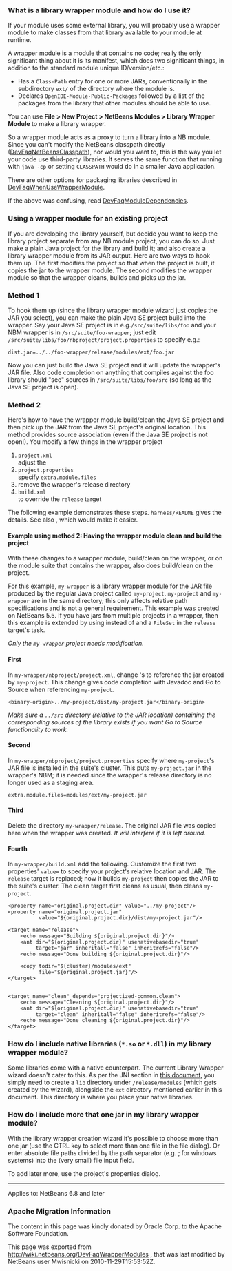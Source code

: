 <!--

    Licensed to the Apache Software Foundation (ASF) under one
    or more contributor license agreements.  See the NOTICE file
    distributed with this work for additional information
    regarding copyright ownership.  The ASF licenses this file
    to you under the Apache License, Version 2.0 (the
    "License"); you may not use this file except in compliance
    with the License.  You may obtain a copy of the License at

      http://www.apache.org/licenses/LICENSE-2.0

    Unless required by applicable law or agreed to in writing,
    software distributed under the License is distributed on an
    "AS IS" BASIS, WITHOUT WARRANTIES OR CONDITIONS OF ANY
    KIND, either express or implied.  See the License for the
    specific language governing permissions and limitations
    under the License.

-->

===What is a library wrapper module and how do I use it?===

If your module uses some external library,
you will probably use a wrapper module to make classes from that library available to your module at runtime.

A wrapper module is a module that contains no code;
really the only significant thing about it is its manifest, which does two significant things,
in addition to the standard module unique ID/version/etc.:
* Has a <tt>Class-Path</tt> entry for one or more JARs, conventionally in the subdirectory <tt>ext/</tt> of the directory where the module is.
* Declares <tt>OpenIDE-Module-Public-Packages</tt> followed by a list of the packages from the library that other modules should be able to use.

You can use '''File > New Project > NetBeans Modules > Library Wrapper Module''' to make a library wrapper.

So a wrapper module acts as a proxy to turn a library into a NB module.
Since you can't modify the NetBeans classpath directly ([[DevFaqNetBeansClasspath]]),
nor would you want to,
this is the way you let your code use third-party libraries.
It serves the same function that running with <tt>java -cp</tt> or setting <tt>CLASSPATH</tt>
would do in a smaller Java application.

There are other options for packaging libraries described in [[DevFaqWhenUseWrapperModule | DevFaqWhenUseWrapperModule]].

If the above was confusing, read [[DevFaqModuleDependencies | DevFaqModuleDependencies]].

===Using a wrapper module for an existing project===

If you are developing the library yourself, but decide you want to
keep the library project separate from any NB module project, you can
do so. Just make a plain Java project for the library and build it;
and also create a library wrapper module from its JAR output. Here are
two ways to hook them up. The first modifies the project so that when
the project is built, it copies the jar to the wrapper module. The
second modifies the wrapper module so that the wrapper cleans, builds
and picks up the jar.

===Method 1 <br>===
To hook them up (since the library wrapper module wizard just
copies the JAR you select), you can make the plain Java SE project
build into the wrapper. Say your Java SE project is in
e.g.<tt>/src/suite/libs/foo</tt> and your NBM wrapper is in
<tt>/src/suite/foo-wrapper</tt>; just edit
<tt>/src/suite/libs/foo/nbproject/project.properties</tt> to specify e.g.:

<pre>
dist.jar=../../foo-wrapper/release/modules/ext/foo.jar
</pre>

Now you can just build the Java SE project and it will update the
wrapper's JAR file. Also code completion on anything that compiles
against the foo library should "see" sources in
<tt>/src/suite/libs/foo/src</tt> (so long as the Java SE project is open).

===Method 2 <br>===
Here's how to have the wrapper module build/clean the Java SE project
and then pick
up the JAR from the Java SE project's original location. This method provides
source association (even if the Java SE project is not open!). You 
modify a few things in the wrapper project
# <tt>project.xml</tt>         <br/>adjust the <tt><class-path-extension></tt>
# <tt>project.properties</tt>  <br/> specify <tt>extra.module.files</tt>
# remove the wrapper's release directory
# <tt>build.xml</tt>           <br/> to override the <tt>release</tt> target
The following example demonstrates these steps.
<tt>harness/README</tt> gives the details.
See also {{iz|70894}}, which would make it easier.

====Example using method 2: Having the wrapper module clean and build the project====

With these changes to a wrapper module, build/clean on the
wrapper, or on the module suite that contains the wrapper, also does
build/clean on the project.

For this example, <tt>my-wrapper</tt> is a library wrapper module for the JAR file
produced by the regular Java project called <tt>my-project</tt>.
<tt>my-project</tt> and <tt>my-wrapper</tt> are in the same directory; this only
affects relative path specifications and is not a general requirement.
This example was created on NetBeans 5.5. If you have jars from
multiple projects in a wrapper, then this example is extended by using
<tt><antsub></tt> instead of <tt><ant></tt> and a <tt>FileSet</tt> in the <tt>release</tt>
target's <tt><copy></tt> task.

''Only the <tt>my-wrapper</tt> project needs modification.''

====First====
In <tt>my-wrapper/nbproject/project.xml</tt>, change 
<tt><class-path-extension></tt>'s <tt><binary-origin></tt> to
reference the jar created by <tt>my-project</tt>. This change gives
code completion with Javadoc and Go to Source when referencing
<tt>my-project</tt>.
<pre>
<binary-origin>../my-project/dist/my-project.jar</binary-origin>
</pre>

''Make sure a <tt>../src</tt> directory (relative to the JAR location) containing the corresponding sources of the
library exists if you want Go to Source functionality to work.''

====Second====
In <tt>my-wrapper/nbproject/project.properties</tt> specify where
<tt>my-project</tt>'s JAR file is installed in the suite's cluster. This
puts <tt>my-project.jar</tt> in the wrapper's NBM; it is needed since the
wrapper's release directory is no longer used as a staging area.
<pre>
extra.module.files=modules/ext/my-project.jar
</pre>

====Third====
Delete the directory <tt>my-wrapper/release</tt>. The original JAR file was
copied here when the wrapper was created.
''It will interfere if it is left around.''

====Fourth====
In <tt>my-wrapper/build.xml</tt> add the following.  Customize the first
two properties' <tt>value=</tt> to specify your project's relative location and JAR.
The <tt>release</tt> target is replaced; now it builds <tt>my-project</tt> then
copies the JAR to the suite's cluster.  The clean target
first cleans as usual, then cleans <tt>my-project</tt>.
<pre>
<property name="original.project.dir" value="../my-project"/>
<property name="original.project.jar"
          value="${original.project.dir}/dist/my-project.jar"/>

<target name="release">
    <echo message="Building ${original.project.dir}"/>
    <ant dir="${original.project.dir}" usenativebasedir="true"
         target="jar" inheritall="false" inheritrefs="false"/>
    <echo message="Done building ${original.project.dir}"/>

    <copy todir="${cluster}/modules/ext"
          file="${original.project.jar}"/>
</target>


<target name="clean" depends="projectized-common.clean">
    <echo message="Cleaning ${original.project.dir}"/>
    <ant dir="${original.project.dir}" usenativebasedir="true"
         target="clean" inheritall="false" inheritrefs="false"/>
    <echo message="Done cleaning ${original.project.dir}"/>
</target>
</pre>

===How do I include native libraries (<tt>*.so</tt> or <tt>*.dll</tt>) in my library wrapper module?===

Some libraries come with a native counterpart.
The current Library Wrapper wizard doesn't cater to this.
As per the JNI section in [http://bits.netbeans.org/dev/javadoc/org-openide-modules/org/openide/modules/doc-files/api.html#jni this document],
you simply need to create a <tt>lib</tt> directory under <tt><my-wrapper>/release/modules</tt>
(which gets created by the wizard),
alongside the <tt>ext</tt> directory mentioned earlier in this document.
This directory is where you place your native libraries.

===How do I include more that one jar in my library wrapper module? ===
With the library wrapper creation wizard it's possible to choose more than one jar (use the CTRL key to select more than one file in the file dialog). Or enter absolute file paths divided by the path separator (e.g. ; for windows systems) into the (very small) file input field.

To add later more, use the project's properties dialog.

----
Applies to: NetBeans 6.8 and later

===Apache Migration Information===

The content in this page was kindly donated by Oracle Corp. to the
Apache Software Foundation.

This page was exported from http://wiki.netbeans.org/DevFaqWrapperModules , 
that was last modified by NetBeans user Mwisnicki 
on 2010-11-29T15:53:52Z.

